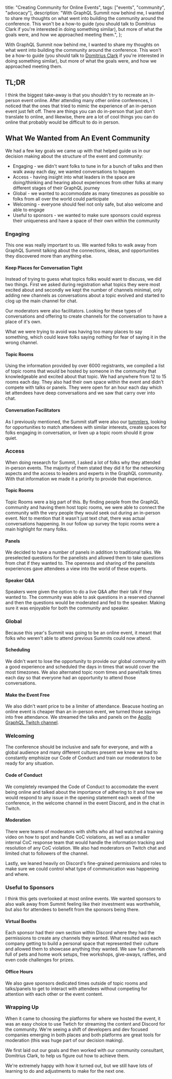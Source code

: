 
  title: "Creating Community for Online Events",
  tags: ["events", "community", "advocacy"],
  description:
    "With GraphQL Summit now behind me, I wanted to share my thoughts on what went into building the community around the conference. This won't be a how-to guide (you should talk to Domitrius Clark if you're interested in doing something similar), but more of what the goals were, and how we approached meeting them.",
};


With GraphQL Summit now behind me, I wanted to share my thoughts on what went into building the community around the conference. This won't be a how-to guide (you should talk to [Domitrius Clark](https://twitter.com/domitriusclark) if you're interested in doing something similar), but more of what the goals were, and how we approached meeting them.

## TL;DR

I think the biggest take-away is that you shouldn't try to recreate an in-person event online. After attending many other online conferences, I noticed that the ones that tried to mimic the experience of an in-person event just felt off. There are things you can do in-person that just don't translate to online, and likewise, there are a lot of cool things you can do online that probably would be difficult to do in person.

## What We Wanted from An Event Community

We had a few key goals we came up with that helped guide us in our decision making about the structure of the event and community:

- Engaging - we didn't want folks to tune in for a bunch of talks and then walk away each day, we wanted conversations to happen
- Access - having insight into what leaders in the space are doing/thinking and hearing about experiences from other folks at many different stages of their GraphQL journey
- Global - we wanted to accommodate as many timezones as possible so folks from all over the world could participate
- Welcoming - everyone should feel not only safe, but also welcome and able to engage
- Useful to sponsors - we wanted to make sure sponsors could express their uniqueness and have a space of their own within the community

### Engaging

This one was really important to us. We wanted folks to walk away from GraphQL Summit talking about the connections, ideas, and opportunities they discovered more than anything else.

#### Keep Places for Conversation Tight

Instead of trying to guess what topics folks would want to discuss, we did two things. First we asked during registration what topics they were most excited about and secondly we kept the number of channels minimal, only adding new channels as conversations about a topic evolved and started to clog up the main channel for chat.

Our moderators were also facilitators. Looking for these types of conversations and offering to create channels for the conversation to have a place of it's own.

What we were trying to avoid was having too many places to say something, which could leave folks saying nothing for fear of saying it in the wrong channel.

#### Topic Rooms

Using the information provided by over 6000 registrants, we compiled a list of topic rooms that would be hosted by someone in the community that knowledgeable and excited about that topic. We had anywhere from 12 to 15 rooms each day. They also had their own space within the event and didn't compete with talks or panels. They were open for an hour each day which let attendees have deep conversations and we saw that carry over into chat.

#### Conversation Facilitators

As I previously mentioned, the Summit staff were also our [tummlers](https://dangerouslyawesome.com/2014/04/community-management-tummling-a-tale-of-two-mindsets/), looking for opportunities to match attendees with similar interests, create spaces for folks engaging in conversation, or liven up a topic room should it grow quiet.

### Access

When doing research for Summit, I asked a lot of folks why they attended in-person events. The majority of them stated they did it for the networking aspects and the access to leaders and experts in the GraphQL community. With that information we made it a priority to provide that experience.

#### Topic Rooms

Topic Rooms were a big part of this. By finding people from the GraphQL community and having them host topic rooms, we were able to connect the community with the very people they would seek out during an in-person event. Not to mention that it wasn't just text chat, there was actual conversations happening. In our follow up survey the topic rooms were a main highlight for many folks.

#### Panels

We decided to have a number of panels in addition to traditional talks. We preselected questions for the panelists and allowed them to take questions from chat if they wanted to. The openness and sharing of the panelists experiences gave attendees a view into the world of these experts.

#### Speaker Q&A

Speakers were given the option to do a live Q&A after their talk if they wanted to. The community was able to ask questions in a reserved channel and then the questions would be moderated and fed to the speaker. Making sure it was enjoyable for both the community and speaker.

### Global

Because this year's Summit was going to be an online event, it meant that folks who weren't able to attend previous Summits could now attend.

#### Scheduling

We didn't want to lose the opportunity to provide our global community with a good experience and scheduled the days in times that would cover the most timezones. We also alternated topic room times and panel/talk times each day so that everyone had an opportunity to attend those conversations.

#### Make the Event Free

We also didn't want price to be a limiter of attendance. Beacuse hosting an online event is cheaper than an in-person event, we turned those savings into free attendance. We streamed the talks and panels on the [Apollo GraphQL Twitch channel](https://twitch.tv/apollographql).

### Welcoming

The conference should be inclusive and safe for everyone, and with a global audience and many different cultures present we knew we had to constantly emphisize our Code of Conduct and train our moderators to be ready for any situation.

#### Code of Conduct

We completely revamped the Code of Conduct to accomodate the event being online and talked about the importance of adhering to it and how we would respond to any issue in the opening statement each week of the conference, in the welcome channel in the event Discord, and in the chat in Twitch.

#### Moderation

There were teams of moderators with shifts who all had watched a training video on how to spot and handle CoC violations, as well as a smaller internal CoC response team that would handle the information tracking and resolution of any CoC violation. We also had moderators on Twitch chat and limited chat to followers of the channel.

Lastly, we leaned heavily on Discord's fine-grained permissions and roles to make sure we could control what type of communication was happening and where.

### Useful to Sponsors

I think this gets overlooked at most online events. We wanted sponsors to also walk away from Summit feeling like their investment was worthwhile, but also for attendees to benefit from the sponsors being there.

#### Virtual Booths

Each sponsor had their own section within Discord where they had the permissions to create any channels they wanted. What resulted was each company getting to build a personal space that represented their culture and allowed them to showcase anything they wanted. We saw fun channels full of pets and home work setups, free workshops, give-aways, raffles, and even code challenges for prizes.

#### Office Hours

We also gave sponsors dedicated times outside of topic rooms and talks/panels to get to interact with attendees without competing for attention with each other or the event content.

### Wrapping Up

When it came to choosing the platforms for where we hosted the event, it was an easy choice to use Twtich for streaming the content and Discord for the community. We're seeing a shift of developers and dev focused companies emerging in both places and both platforms are great tools for moderation (this was huge part of our decision making).

We first laid out our goals and then worked with our community consultant, Domitrius Clark, to help us figure out how to achieve them.

We're extremely happy with how it turned out, but we still have lots of learning to do and adjustments to make for the next one.
